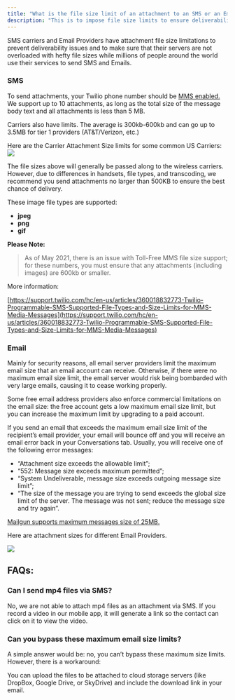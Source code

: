 ```yaml
---
title: "What is the file size limit of an attachment to an SMS or an Email?"
description: "This is to impose file size limits to ensure deliverability and prevent server overload."
---
```


SMS carriers and Email Providers have attachment file size limitations to prevent deliverability issues and to make sure that their servers are not overloaded with hefty file sizes while millions of people around the world use their services to send SMS and Emails.  

### SMS

To send attachments, your Twilio phone number should be  [](https://support.twilio.com/hc/en-us/articles/223182808-How-to-check-if-a-Twilio-number-can-send-MMS-messages)[MMS enabled.](https://support.twilio.com/hc/en-us/articles/223133447-Not-Receiving-Incoming-SMS-and-MMS-Messages-on-Twilio-Phone-Number)[](https://support.twilio.com/hc/en-us/articles/223182808-How-to-check-if-a-Twilio-number-can-send-MMS-messages)  We support up to 10 attachments, as long as the total size of the message body text and all attachments is less than 5 MB.

Carriers also have limits. The  average is 300kb-600kb and can go up to 3.5MB for tier 1 providers (AT&T/Verizon, etc.)
  
Here are the Carrier Attachment Size limits for some common US Carriers:  
![](https://s3.amazonaws.com/cdn.freshdesk.com/data/helpdesk/attachments/production/48256121979/original/vVM7u7IHx_Gn4Qk0kCu2q9ULx8nDEGBXsA.png?1665515526)
  
The file sizes above will generally be passed along to the wireless carriers. However, due to differences in handsets, file types, and transcoding, we recommend you send attachments no larger than 500KB to ensure the best chance of delivery.

These image file types are supported:

-   **jpeg**
-   **png**
-   **gif**

**Please Note:**
>As of May 2021, there is an issue with Toll-Free MMS file size support; for these numbers, you must ensure that any attachments (including images) are 600kb or smaller.

More information:

[https://support.twilio.com/hc/en-us/articles/360018832773-Twilio-Programmable-SMS-Supported-File-Types-and-Size-Limits-for-MMS-Media-Messages](https://support.twilio.com/hc/en-us/articles/360018832773-Twilio-Programmable-SMS-Supported-File-Types-and-Size-Limits-for-MMS-Media-Messages)

### Email

Mainly for security reasons, all email server providers limit the maximum email size that an email account can receive. Otherwise, if there were no maximum email size limit, the email server would risk being bombarded with very large emails, causing it to cease working properly.

Some free email address providers also enforce commercial limitations on the email size: the free account gets a low maximum email size limit, but you can increase the maximum limit by upgrading to a paid account.

If you send an email that exceeds the maximum email size limit of the recipient’s email provider, your email will bounce off and you will receive an email error back in your Conversations tab. Usually, you will receive one of the following error messages:

-   “Attachment size exceeds the allowable limit”;
-   “552: Message size exceeds maximum permitted”;
-   “System Undeliverable, message size exceeds outgoing message size limit”;
-   “The size of the message you are trying to send exceeds the global size limit of the server. The message was not sent; reduce the message size and try again”.

[Mailgun supports maximum messages size of 25MB.](https://documentation.mailgun.com/en/latest/user_manual.html)
  
Here are attachment sizes for different Email Providers.

![](https://s3.amazonaws.com/cdn.freshdesk.com/data/helpdesk/attachments/production/48256117003/original/022vF55Ti-O1Inl3fh68Cy0RpupW79P0uw.png?1665513507)

## FAQs:

### Can I send mp4 files via SMS?

No, we are not able to attach mp4 files as an attachment via SMS. If you record a video in our mobile app, it will generate a link so the contact can click on it to view the video.  

### Can you bypass these maximum email size limits?

A simple answer would be: no, you can’t bypass these maximum size limits. However, there is a workaround:

You can upload the files to be attached to cloud storage servers (like DropBox, Google Drive, or SkyDrive) and include the download link in your email.